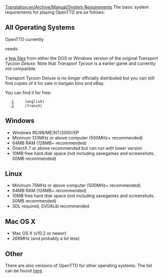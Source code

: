 [[Translation:en/Archive/Manual/System Requirements]]
The basic system requirements for playing OpenTTD are as follows:

==All Operating Systems==
OpenTTD currently <warning>needs</warning> a [[en/Archive/Manual/Installation FAQ|few files]] from either the DOS or Windows version of the original Transport Tycoon ''Deluxe''.  Note that ''Transport Tycoon'' is a earlier game and currently not compatible.

Transport Tycoon Deluxe is no longer officially distributed but you can still find copies of it for sale in bargain bins and eBay.

You can find it for free:
   -[http://www.abandonwarering.com]     (english)
   -[http://www.abandonware-france.org]     (french)


==Windows== 

*Windows 95/98/ME/NT/2000/XP
*Minimum 133MHz or above computer (500MHz+ recommended)
*64MB RAM (128MB+ recommended)
*DirectX 7 or above recommended but can run with lower version
*10MB free hard disk space (not including savegames and screenshots. 50MB recommended)

==Linux== 
*Minimum 75MHz or above computer (500MHz+ recommended)
*64MB RAM (128MB+ recommended)
*10MB free hard disk space (not including savegames and screenshots. 50MB recommended)
*SDL required, SVGALib recommended

==Mac OS X==
* Mac OS X (v10.2 or newer)
* 266MHz (and probably a lot less)


==Other==

There are also versions of OpenTTD for other operating systems.  The list can be found [[en/Archive/Compilation and Ports/Operating system|here]].